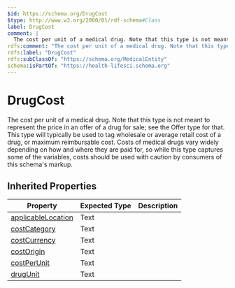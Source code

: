 ```yaml
---
$id: https://schema.org/DrugCost
$type: http://www.w3.org/2000/01/rdf-schema#Class
label: DrugCost
comment: |
  The cost per unit of a medical drug. Note that this type is not meant to represent the price in an offer of a drug for sale; see the Offer type for that. This type will typically be used to tag wholesale or average retail cost of a drug, or maximum reimbursable cost. Costs of medical drugs vary widely depending on how and where they are paid for, so while this type captures some of the variables, costs should be used with caution by consumers of this schema's markup.
rdfs:comment: "The cost per unit of a medical drug. Note that this type is not meant to represent the price in an offer of a drug for sale; see the Offer type for that. This type will typically be used to tag wholesale or average retail cost of a drug, or maximum reimbursable cost. Costs of medical drugs vary widely depending on how and where they are paid for, so while this type captures some of the variables, costs should be used with caution by consumers of this schema's markup."
rdfs:label: "DrugCost"
rdfs:subClassOf: "https://schema.org/MedicalEntity"
schema:isPartOf: "https://health-lifesci.schema.org"
---
```


# DrugCost

The cost per unit of a medical drug. Note that this type is not meant to represent the price in an offer of a drug for sale; see the Offer type for that. This type will typically be used to tag wholesale or average retail cost of a drug, or maximum reimbursable cost. Costs of medical drugs vary widely depending on how and where they are paid for, so while this type captures some of the variables, costs should be used with caution by consumers of this schema's markup.

## Inherited Properties

| Property | Expected Type | Description |
| --- | --- | --- |
| [applicableLocation](https://schema.org/applicableLocation) | Text |  |
| [costCategory](https://schema.org/costCategory) | Text |  |
| [costCurrency](https://schema.org/costCurrency) | Text |  |
| [costOrigin](https://schema.org/costOrigin) | Text |  |
| [costPerUnit](https://schema.org/costPerUnit) | Text |  |
| [drugUnit](https://schema.org/drugUnit) | Text |  |
